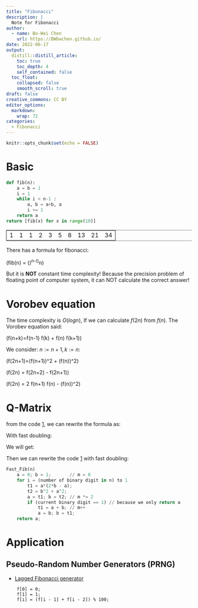 ```yaml
---
title: "Fibonacci"
description: |
  Note for Fibonacci
author:
  - name: Bo-Wei Chen
    url: https://BWbwchen.github.io/
date: 2022-06-17
output:
  distill::distill_article:
    toc: true
    toc_depth: 4
    self_contained: false
  toc_float: 
    collapsed: false
    smooth_scroll: true
draft: false
creative_commons: CC BY
editor_options: 
  markdown: 
    wrap: 72
categories:
  - Fibonacci
---
```



```r
knitr::opts_chunk$set(echo = FALSE)
```


<a id="org52fd914"></a>

# Basic

<div class="org-center">
\begin{align*}
fib(0) &= 0 \\
fib(1) &= 1 \\
fib(n+2) &= fib(n+1) + fib(n) \\
\end{align*}
</div>
```python
def fib(n):
    a = b = 1
    i = 1
    while i < n-1 :
        a, b = a+b, a
        i += 1
    return a
return [fib(x) for x in range(10)]
```
<table border="2" cellspacing="0" cellpadding="6" rules="groups" frame="hsides">


<colgroup>
<col  class="org-right" />

<col  class="org-right" />

<col  class="org-right" />

<col  class="org-right" />

<col  class="org-right" />

<col  class="org-right" />

<col  class="org-right" />

<col  class="org-right" />

<col  class="org-right" />

<col  class="org-right" />
</colgroup>
<tbody>
<tr>
<td class="org-right">1</td>
<td class="org-right">1</td>
<td class="org-right">1</td>
<td class="org-right">2</td>
<td class="org-right">3</td>
<td class="org-right">5</td>
<td class="org-right">8</td>
<td class="org-right">13</td>
<td class="org-right">21</td>
<td class="org-right">34</td>
</tr>
</tbody>
</table>

<a id="orgafd8f42"></a>

There has a formula for fibonacci:

<div class="org-center">
<p>
\(fib(n) = \frac{1}{\sqrt{5}}(\frac{1+\sqrt{5}}{2})^n-\frac{1}{\sqrt{5}}(\frac{1-\sqrt{5}}{2})^n\)
</p>
</div>

But it is **NOT** constant time complexity! Because the precision problem of floating point of computer system, it can NOT calculate the correct answer!


<a id="org56ba125"></a>

# Vorobev equation

The time complexity is $O(logn)$, If we can calculate $f(2n)$ from $f(n)$. The Vorobev equation said:

<div class="org-center">
<p>
\(f(n+k)=f(n-1) \times f(k) + f(n) \times f(k+1)\)
</p>
</div>

We consider: $n := n+1, k := n$:

<div class="org-center">
<p>
\(f(2n+1)=(f(n+1))^2 + (f(n))^2\)
</p>
</div>

<div class="org-center">
<p>
\(f(2n) = f(2n+2) - f(2n+1)\)
</p>
</div>

<div class="org-center">
<p>
\(f(2n) = 2 \times f(n+1) \times f(n) - (f(n))^2\)
</p>
</div>


<a id="orgeb49b99"></a>

# Q-Matrix

from the code [1](#orgafd8f42), we can rewrite the formula as:

<div class="org-center">
\begin{align*}
\begin{pmatrix}
                    F(n+2) \\ F(n+1)
                \end{pmatrix}
=
\begin{pmatrix}
    1 & 1 \\
    1 & 0
\end{pmatrix}

\begin{pmatrix}
    F(n+1) \\ F(n)
\end{pmatrix}
\end{align*}
</div>

With fast doubling:

<div class="org-center">
\begin{align*}
        \begin{bmatrix}
         F(2n+1) \\
         F(2n)
        \end{bmatrix} &=
        \begin{bmatrix}
         1 & 1 \\
         1 & 0
        \end{bmatrix}^{2n}
        \begin{bmatrix}
         F(1) \\
         F(0)
        \end{bmatrix}\\ \\ &=
        \begin{bmatrix}
         1 & 1 \\
         1 & 0
        \end{bmatrix}^n
        \begin{bmatrix}
         1 & 1 \\
         1 & 0
        \end{bmatrix}^n
        \begin{bmatrix}
         F(1) \\
         F(0)
        \end{bmatrix}\\ \\ &=
        \begin{bmatrix}
        F(n+1) & F(n) \\
        F(n) & F(n-1)
        \end{bmatrix}
        \begin{bmatrix}
        F(n+1) & F(n) \\
        F(n) & F(n-1)
        \end{bmatrix}
        \begin{bmatrix}
         1 \\
         0
        \end{bmatrix}\\ \\ &=
        \begin{bmatrix}
         F(n+1)^2 + F(n)^2\\
         F(n)F(n+1) + F(n-1)F(n)
        \end{bmatrix}
        \end{align*}
</div>

We will get:

<div class="org-center">
\begin{align*}
F(2k+1) &= F(k+1)^2+F(k)^2\\
F(2k) &= F(k)[2F(k+1) - F(k)] \\
\end{align*}
</div>

Then we can rewrite the code [1](#orgafd8f42) with fast doubling:
```python
Fast_Fib(n)
    a = 0; b = 1;       // m = 0
    for i = (number of binary digit in n) to 1
        t1 = a*(2*b - a);
        t2 = b^2 + a^2;
        a = t1; b = t2; // m *= 2
        if (current binary digit == 1) // because we only return a
            t1 = a + b; // m++
            a = b; b = t1;
    return a;
```


<a id="orgcce1088"></a>

# Application


<a id="org56af970"></a>

## Pseudo-Random Number Generators (PRNG)

-   [Lagged Fibonacci generator](https://www.wikiwand.com/en/Lagged_Fibonacci_generator)
```
    f[0] = 0;
    f[1] = 1;
    f[i] = (f[i - 1] + f[i - 2]) % 100;
```

